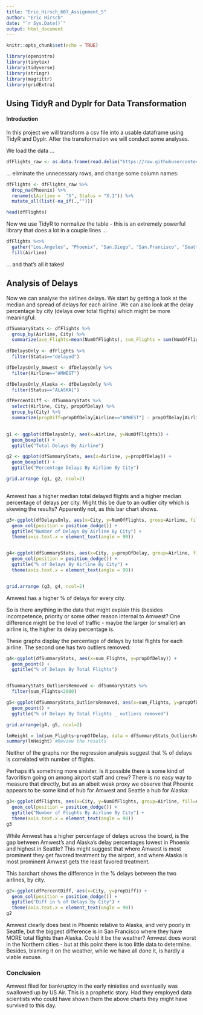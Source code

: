 ```yaml
---
title: "Eric_Hirsch_607_Assignment_5"
author: "Eric Hirsch"
date: "`r Sys.Date()`"
output: html_document
---
```


```r
knitr::opts_chunk$set(echo = TRUE)
```

```r
library(openintro)
library(tinytex)
library(tidyverse)
library(stringr)
library(magrittr)
library(gridExtra)
```

## Using TidyR and Dyplr for Data Transformation

#### Introduction 

In this project we will transform a csv file into a usable dataframe using TidyR and Dyplr. After the transformation we will conduct some analyses.

We load the data ... 

``` r
dfFlights_raw <- as.data.frame(read.delim("https://raw.githubusercontent.com/ericonsi/CUNY_607/main/Projects/Project%202/Flights.csv", header = TRUE, stringsAsFactors = TRUE, sep=","))
```

... eliminate the unnecessary rows, and change some column names:

```r
dfFlights <- dfFlights_raw %>% 
  drop_na(Phoenix) %>%
  rename(c(Airline =  "X", Status = "X.1")) %>%
  mutate_all(list(~na_if(.,"")))

head(dfFlights)
```


  
Now we use TidyR to normalize the table - this is an extremely powerful library that does a lot in a couple lines ...

```r

dfFlights %<>%
  gather("Los.Angeles", "Phoenix", "San.Diego", "San.Francisco", "Seattle", key="City", value="NumOfFlights") %<>%
  fill(Airline)
```

... and that's all it takes!

## Analysis of Delays

Now we can analyse the airlines delays.  We start by getting a look at the median and spread of delays for each airline.  We can also look at the delay percentage by city (delays over total flights) which might be more meaningful:

```r
dfSummaryStats <- dfFlights %>% 
  group_by(Airline, City) %>% 
  summarize(ave_Flights=mean(NumOfFlights), sum_Flights = sum(NumOfFlights), propOfDelay=sum(NumOfFlights[Status=="delayed"])/sum(NumOfFlights)*100)
             
dfDelaysOnly <- dfFlights %>%
  filter(Status=="delayed")

dfDelaysOnly_Amwest <- dfDelaysOnly %>%
  filter(Airline=="AMWEST")

dfDelaysOnly_Alaska <- dfDelaysOnly %>%
  filter(Status=="ALASKA[")

dfPercentDiff <- dfSummaryStats %>%
  select(Airline, City, propOfDelay) %>%
  group_by(City) %>%
  summarize(propDiff=propOfDelay[Airline=="AMWEST"] - propOfDelay[Airline=="ALASKA"])
  

g1 <- ggplot(dfDelaysOnly, aes(x=Airline, y=NumOfFlights)) +
  geom_boxplot() +
  ggtitle("Total Delays By Airline")

g2 <- ggplot(dfSummaryStats, aes(x=Airline, y=propOfDelay)) +
  geom_boxplot() +
  ggtitle("Percentage Delays By Airline By City")

grid.arrange (g1, g2, ncol=2)
  
```

Amwest has a higher median total delayed flights and a higher median percentage of delays per city. Might this be due to an outlier city which is skewing the results?  Apparently not, as this bar chart shows.

```r

g3<-ggplot(dfDelaysOnly, aes(x=City, y=NumOfFlights, group=Airline, fill=Airline)) +
  geom_col(position = position_dodge()) +
  ggtitle("Number of Delays By Airline By City") +
  theme(axis.text.x = element_text(angle = 90))


g4<-ggplot(dfSummaryStats, aes(x=City, y=propOfDelay, group=Airline, fill=Airline)) +
  geom_col(position = position_dodge()) +
  ggtitle("% of Delays By Airline By City") +
  theme(axis.text.x = element_text(angle = 90))


grid.arrange (g3, g4, ncol=2)
```

Amwest has a higher % of delays for every city.  

So is there anything in the data that might explain this (besides incompetence, priority or some other reason internal to Amwest?  One difference might be the level of traffic - maybe the larger (or smaller) an airline is, the higher its delay percentage is.  

These graphs display the percentage of delays by total flights for each airline.  The second one has two outliers removed:

```r

g4<-ggplot(dfSummaryStats, aes(x=sum_Flights, y=propOfDelay)) +
  geom_point() +
  ggtitle("% of Delays By Total Flights") 


dfSummaryStats_OutliersRemoved <- dfSummaryStats %>%
  filter(sum_Flights<2000)

g5<-ggplot(dfSummaryStats_OutliersRemoved, aes(x=sum_Flights, y=propOfDelay)) +
  geom_point() +
  ggtitle("% of Delays By Total Flights _ outliers removed") 

grid.arrange(g4, g5, ncol=2)
```

```r

lmHeight = lm(sum_Flights~propOfDelay, data = dfSummaryStats_OutliersRemoved) #Create the linear regression
summary(lmHeight) #Review the results


```

Neither of the graphs nor the regression analysis suggest that % of delays is correlated with number of flights.  

Perhaps it's something more sinister.  Is it possible there is some kind of favoritism going on among airport staff and crew?  There is no easy way to measure that directly, but as an albeit weak proxy we observe that Phoenix appears to be some kind of hub for Amwest and Seattle a hub for Alaska:

```r

g3<-ggplot(dfFlights, aes(x=City, y=NumOfFlights, group=Airline, fill=Airline)) +
  geom_col(position = position_dodge()) +
  ggtitle("Number of Flights By Airline By City") +
  theme(axis.text.x = element_text(angle = 90))
g3
```

While Amwest has a higher percentage of delays across the board, is the gap between Amwest's and Alaska's delay percentages lowest in Phoenix and highest in Seattle?  This might suggest that where Amwest is most prominent they get favored treatment by the airport, and where Alaska is most prominent Amwest gets the least favored treatment.


This barchart shows the difference in the % delays between the two airlines, by city.  

```r

g2<-ggplot(dfPercentDiff, aes(x=City, y=propDiff)) +
  geom_col(position = position_dodge()) +
  ggtitle("Diff in % of Delays By City") +
  theme(axis.text.x = element_text(angle = 90))
g2

```


Amwest clearly does best in Phoenix relative to Alaska, and very poorly in Seattle, but the biggest difference is in San Francisco where they have MORE total flights than Alaska.  Could it be the weather? Amwest does worst in the Northern cities - but at this point there is too little data to determine.  Besides, blaming it on the weather, while we have all done it, is hardly a viable excuse.

### Conclusion

Amwest filed for bankruptcy in the early ninieties and eventually was swallowed up by US Air. This is a prophetic story.  Had they employed data scientists who could have shown them the above charts they might have survived to this day.
